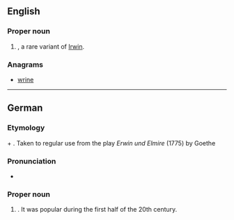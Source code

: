 ==English==

===Proper noun===
{{en-proper noun}}

# {{given name|male|from=Germanic languages}}, a rare variant of [[Irwin]].

===Anagrams===
* [[wrine#English|wrine]]

----

==German==

===Etymology===
{{etyl|goh|de}} {{m|goh|heri||army}} + {{m|goh|wini||friend}}. Taken to regular use from the play ''Erwin und Elmire'' (1775) by Goethe

===Pronunciation===
* {{audio|De-Erwin.ogg|Audio|lang=de}}

===Proper noun===
{{head|de|proper noun}}

# {{given name|male|lang=de}} . It was popular during the first half of the 20th century.